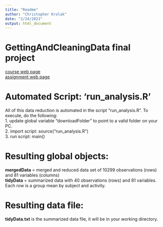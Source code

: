 ```yaml
---
title: "Readme"
author: "Christopher Krolak"
date: "2/24/2021"
output: html_document
---
```


# GettingAndCleaningData final project

[course web page](https://www.coursera.org/learn/data-cleaning/home/welcome)<br/>
[assignment web page](https://www.coursera.org/learn/data-cleaning/peer/FIZtT/getting-and-cleaning-data-course-project)<br/>

# Automated Script: 'run_analysis.R'
All of this data reduction is automated in the script "run_analysis.R".  To execute, do the following:<br/>
1.  update global variable "downloadFolder" to point to a valid folder on your PC.<br/>
2.  import script: source("run_analysis.R")<br/>
3.  run script: main()<br/>

# Resulting global objects:
**mergedData** = merged and reduced data set of 10299 observations (rows) and 81 variables (columns)<br/>
**tidyData** = summarized data with 40 observations (rows) and 81 variables.  Each row is a group mean by subject and activity.<br/>


# Resulting data file:
**tidyData.txt** is the summarized data file, it will be in your working directory.<br/>